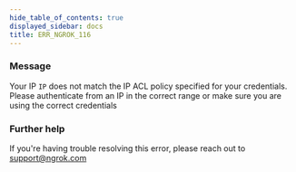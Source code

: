 ```yaml
---
hide_table_of_contents: true
displayed_sidebar: docs
title: ERR_NGROK_116
---
```


### Message

Your IP `IP` does not match the IP ACL policy specified for your credentials. Please authenticate from an IP in the correct range or make sure you are using the correct credentials

<ErrorDetails />

### Further help

If you're having trouble resolving this error, please reach out to [support@ngrok.com](mailto:support@ngrok.com?subject=Help%20with%20ERR_NGROK_116)
